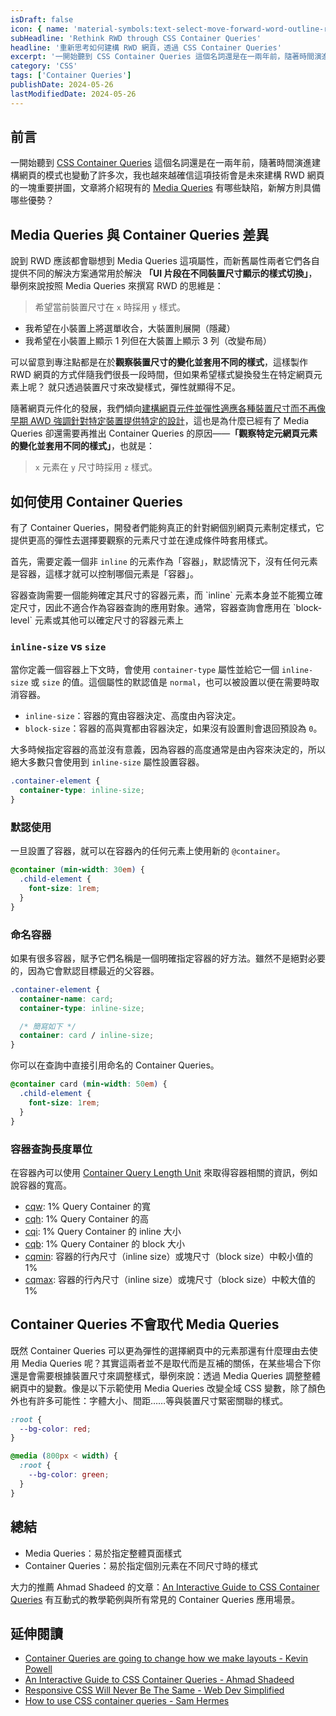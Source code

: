 ```yaml
---
isDraft: false
icon: { name: 'material-symbols:text-select-move-forward-word-outline-rounded', title: '方塊尺寸改動符號' }
subHeadline: 'Rethink RWD through CSS Container Queries'
headline: '重新思考如何建構 RWD 網頁，透過 CSS Container Queries'
excerpt: '一開始聽到 CSS Container Queries 這個名詞還是在一兩年前，隨著時間演進建構網頁的模式也變動了許多次，我也越來越確信這項技術會是未來建構 RWD 網頁的一塊重要拼圖，文章將介紹現有的 Media Queries 有哪些缺陷，新解方則具備哪些優勢？'
category: 'CSS'
tags: ['Container Queries']
publishDate: 2024-05-26
lastModifiedDate: 2024-05-26
---
```


## 前言

一開始聽到 [CSS Container Queries](https://developer.mozilla.org/en-US/docs/Web/CSS/CSS_containment/Container_queries) 這個名詞還是在一兩年前，隨著時間演進建構網頁的模式也變動了許多次，我也越來越確信這項技術會是未來建構 RWD 網頁的一塊重要拼圖，文章將介紹現有的 [Media Queries](https://developer.mozilla.org/en-US/docs/Web/CSS/CSS_media_queries/Using_media_queries) 有哪些缺陷，新解方則具備哪些優勢？

## Media Queries 與 Container Queries 差異

說到 RWD 應該都會聯想到 Media Queries 這項屬性，而新舊屬性兩者它們各自提供不同的解決方案通常用於解決 **「UI 片段在不同裝置尺寸顯示的樣式切換」**，舉例來說按照 Media Queries 來撰寫 RWD 的思維是：

> 希望當前裝置尺寸在 `x` 時採用 `y` 樣式。

- 我希望在小裝置上將選單收合，大裝置則展開（隱藏）
- 我希望在小裝置上顯示 1 列但在大裝置上顯示 3 列（改變布局）

可以留意到專注點都是在於**觀察裝置尺寸的變化並套用不同的樣式**，這樣製作 RWD 網頁的方式伴隨我們很長一段時間，但如果希望樣式變換發生在特定網頁元素上呢？ 就只透過裝置尺寸來改變樣式，彈性就顯得不足。

隨著網頁元件化的發展，我們傾向[建構網頁元件並彈性適應各種裝置尺寸而不再像早期 AWD 強調針對特定裝置提供特定的設計](https://www.webdong.dev/post/how-many-breakpoint-should-you-use/#awd-%E8%88%87-rwd-%E7%9A%84%E5%87%BA%E7%99%BC%E9%BB%9E%E4%B8%8D%E5%90%8C)，這也是為什麼已經有了 Media Queries 卻還需要再推出 Container Queries 的原因——**「觀察特定元網頁元素的變化並套用不同的樣式」**，也就是：

> `x` 元素在 `y` 尺寸時採用 `z` 樣式。

## 如何使用 Container Queries

有了 Container Queries，開發者們能夠真正的針對網個別網頁元素制定樣式，它提供更高的彈性去選擇要觀察的元素尺寸並在達成條件時套用樣式。

首先，需要定義一個非 `inline` 的元素作為「容器」，默認情況下，沒有任何元素是容器，這樣才就可以控制哪個元素是「容器」。

<Info type="info">
  容器查詢需要一個能夠確定其尺寸的容器元素，而 `inline`
  元素本身並不能獨立確定尺寸，因此不適合作為容器查詢的應用對象。通常，容器查詢會應用在 `block-level`
  元素或其他可以確定尺寸的容器元素上
</Info>

### `inline-size` vs `size`

當你定義一個容器上下文時，會使用 `container-type` 屬性並給它一個 `inline-size` 或 `size` 的值。這個屬性的默認值是 `normal`，也可以被設置以便在需要時取消容器。

- `inline-size`：容器的寬由容器決定、高度由內容決定。
- `block-size`：容器的高與寬都由容器決定，如果沒有設置則會退回預設為 `0`。

大多時候指定容器的高並沒有意義，因為容器的高度通常是由內容來決定的，所以絕大多數只會使用到 `inline-size` 屬性設置容器。

```css
.container-element {
  container-type: inline-size;
}
```

### 默認使用

一旦設置了容器，就可以在容器內的任何元素上使用新的 `@container`。

```css
@container (min-width: 30em) {
  .child-element {
    font-size: 1rem;
  }
}
```

### 命名容器

如果有很多容器，賦予它們名稱是一個明確指定容器的好方法。雖然不是絕對必要的，因為它會默認目標最近的父容器。

```css
.container-element {
  container-name: card;
  container-type: inline-size;

  /* 簡寫如下 */
  container: card / inline-size;
}
```

你可以在查詢中直接引用命名的 Container Queries。

```css
@container card (min-width: 50em) {
  .child-element {
    font-size: 1rem;
  }
}
```

### 容器查詢長度單位

在容器內可以使用 [Container Query Length Unit](https://developer.mozilla.org/en-US/docs/Web/CSS/length#container_query_length_units) 來取得容器相關的資訊，例如說容器的寬高。

- [cqw](https://developer.mozilla.org/en-US/docs/Web/CSS/length#cqw): 1% Query Container 的寬
- [cqh](https://developer.mozilla.org/en-US/docs/Web/CSS/length#cqh): 1% Query Container 的高
- [cqi](https://developer.mozilla.org/en-US/docs/Web/CSS/length#cqi): 1% Query Container 的 inline 大小
- [cqb](https://developer.mozilla.org/en-US/docs/Web/CSS/length#cqb): 1% Query Container 的 block 大小
- [cqmin](https://developer.mozilla.org/en-US/docs/Web/CSS/length#cqmin): 容器的行內尺寸（inline size）或塊尺寸（block size）中較小值的 1%
- [cqmax](https://developer.mozilla.org/en-US/docs/Web/CSS/length#cqmax): 容器的行內尺寸（inline size）或塊尺寸（block size）中較大值的 1%

## Container Queries 不會取代 Media Queries

既然 Container Queries 可以更為彈性的選擇網頁中的元素那還有什麼理由去使用 Media Queries 呢？其實這兩者並不是取代而是互補的關係，在某些場合下你還是會需要根據裝置尺寸來調整樣式，舉例來說：透過 Media Queries 調整整體網頁中的變數。像是以下示範使用 Media Queries 改變全域 CSS 變數，除了顏色外也有許多可能性：字體大小、間距……等與裝置尺寸緊密關聯的樣式。

```css
:root {
  --bg-color: red;
}

@media (800px < width) {
  :root {
    --bg-color: green;
  }
}
```

## 總結

- Media Queries：易於指定整體頁面樣式
- Container Queries：易於指定個別元素在不同尺寸時的樣式

大力的推薦 Ahmad Shadeed 的文章：[An Interactive Guide to CSS Container Queries](https://ishadeed.com/article/css-container-query-guide/#the-container-should-be-an-additional-element) 有互動式的教學範例與所有常見的 Container Queries 應用場景。

## 延伸閱讀

- [Container Queries are going to change how we make layouts - Kevin Powell](https://www.youtube.com/watch?v=3_-Je5XpbqY)
- [An Interactive Guide to CSS Container Queries - Ahmad Shadeed](https://ishadeed.com/article/css-container-query-guide/)
- [Responsive CSS Will Never Be The Same - Web Dev Simplified](https://www.youtube.com/watch?v=rrLAg7xNERA)
- [How to use CSS container queries - Sam Hermes](https://samhermes.com/posts/how-to-use-css-container-queries/)
